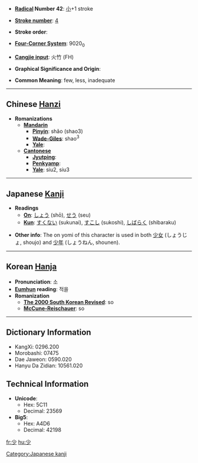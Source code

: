 * '''[[Wiktionary:Chinese radical index| Radical]] Number 42''': [[Wiktionary:Chinese radical index 小|小]]+1 stroke

* '''[[Wiktionary:Chinese total strokes index|Stroke number]]''': [[Wiktionary:Chinese total strokes index 4|4]]

* '''Stroke order''': 

* '''[[Wiktionary:Chinese four corner index|Four-Corner System]]''': 9020<sub>0</sub>

* '''[[Wiktionary:Chinese Cangjie index|Cangjie input]]''': 火竹 (FH)

* '''Graphical Significance and Origin''': 

* '''Common Meaning''': few, less, inadequate

----

== Chinese [[Hanzi]] ==

* '''Romanizations'''
** '''[[Mandarin]]'''
*** '''[[Pinyin]]''': shǎo (shao3)
*** '''[[Wade-Giles]]''': shao<sup>3</sup>
*** '''[[Yale]]''': 
** '''[[Cantonese]]'''
*** '''[[Jyutping]]''':
*** '''[[Penkyamp]]''': 
*** '''[[Yale]]''': siu2, siu3


----

== Japanese [[Kanji]] ==

* '''Readings'''
** '''[[On]]''': [[しょう]] (shō), [[せう]] (seu)
** '''[[Kun]]''': [[すくない]] (sukunai), [[すこし]] (sukoshi), [[しばらく]] (shibaraku)

* '''Other info''':  The on yomi of this character is used in both [[少女]] (しょうじょ, shoujo) and  [[少年]] (しょうねん, shounen). 

----

== Korean [[Hanja]] ==

* '''Pronunciation''': 소
* '''[[Eumhun]] reading''': 적을
* '''Romanization'''
** '''[[The 2000 South Korean Revised Romanization|The 2000 South Korean Revised]]''': so
** '''[[McCune-Reischauer]]''': so

----

== Dictionary Information ==

* KangXi: 0296.200
* Morobashi: 07475
* Dae Jaweon: 0590.020
* Hanyu Da Zidian: 10561.020

== Technical Information ==

* '''Unicode''':
** Hex: 5C11
** Decimal: 23569
* '''Big5''':
** Hex: A4D6
** Decimal: 42198

[[Category:Japanese kanji]]
[[fr:少]]
[[hu:少]]